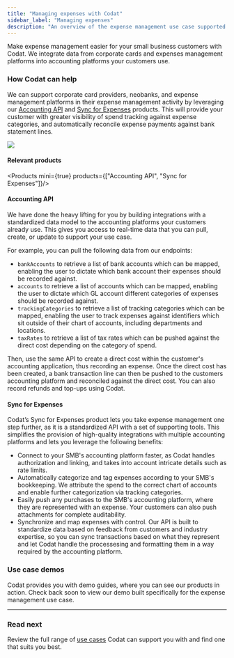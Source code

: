 ---
title: "Managing expenses with Codat"
sidebar_label: "Managing expenses"
description: "An overview of the expense management use case supported by Codat"
---


Make expense management easier for your small business customers with Codat. We integrate data from corporate cards and expenses management platforms into accounting platforms your customers use.

### How Codat can help

We can support corporate card providers, neobanks, and expense management platforms in their expense management activity by leveraging our [Accounting API](/accounting-api/overview) and [Sync for Expenses](/sync-for-expenses/overview) products. This will provide your customer with greater visibility of spend tracking against expense categories, and automatically reconcile expense payments against bank statement lines.

![](/img/use-cases/summary-pages/795ecc39-managing-expenses.png)

#### Relevant products

<Products mini={true} products={["Accounting API", "Sync for Expenses"]}/>

#### Accounting API

We have done the heavy lifting for you by building integrations with a standardized data model to the accounting platforms your customers already use. This gives you access to real-time data that you can pull, create, or update to support your use case.

For example, you can pull the following data from our endpoints:
- `bankAccounts` to retrieve a list of bank accounts which can be mapped, enabling the user to dictate which bank account their expenses should be recorded against.
- `accounts` to retrieve a list of accounts which can be mapped, enabling the user to dictate which GL account different categories of expenses should be recorded against.
- `trackingCategories` to retrieve a list of tracking categories which can be mapped, enabling the user to track expenses against identifiers which sit outside of their chart of accounts, including departments and locations.
- `taxRates` to retrieve a list of tax rates which can be pushed against the direct cost depending on the category of spend.

Then, use the same API to create a direct cost within the customer's accounting application, thus recording an expense. Once the direct cost has been created, a bank transaction line can then be pushed to the customers accounting platform and reconciled against the direct cost. You can also record refunds and top-ups using Codat. 

#### Sync for Expenses

Codat’s Sync for Expenses product lets you take expense management one step further, as it is a standardized API with a set of supporting tools. This simplifies the provision of high-quality integrations with multiple accounting platforms and lets you leverage the following benefits:

- Connect to your SMB's accounting platform faster, as Codat handles authorization and linking, and takes into account intricate details such as rate limits.
- Automatically categorize and tag expenses according to your SMB's bookkeeping. We attribute the spend to the correct chart of accounts and enable further categorization via tracking categories.
- Easily push any purchases to the SMB's accounting platform, where they are represented with an expense. Your customers can also push attachments for complete auditability.
- Synchronize and map expenses with control. Our API is built to standardize data based on feedback from customers and industry expertise, so you can sync transactions based on what they represent and let Codat handle the processesing and formatting them in a way required by the accounting platform.

### Use case demos

Codat provides you with demo guides, where you can see our products in action. Check back soon to view our demo built specifically for the expense management use case.

---

### Read next

Review the full range of [use cases](/usecases/overview) Codat can support you with and find one that suits you best.